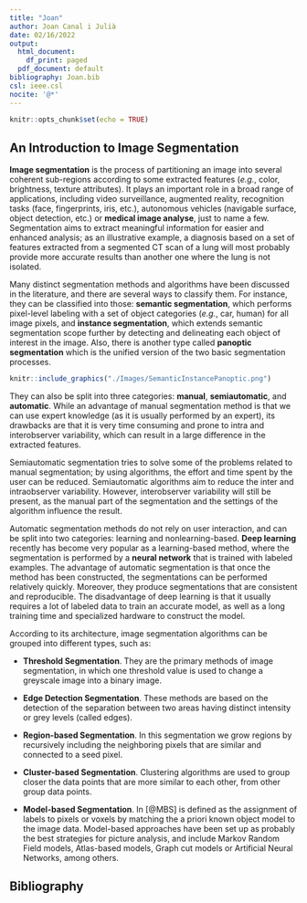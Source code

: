 ```yaml
---
title: "Joan"
author: Joan Canal i Julià
date: 02/16/2022
output:
  html_document:
    df_print: paged
  pdf_document: default
bibliography: Joan.bib
csl: ieee.csl
nocite: '@*'
---
```


```r
knitr::opts_chunk$set(echo = TRUE)
```

## An Introduction to Image Segmentation

**Image segmentation** is the process of partitioning an image into several coherent sub-regions according to some extracted features (*e.g.*, color, brightness, texture attributes). It plays an important role in a broad range of applications, including video surveillance, augmented reality, recognition tasks (face, fingerprints, iris, etc.), autonomous vehicles (navigable surface, object detection, etc.) or **medical image analyse**, just to name a few. Segmentation aims to extract meaningful information for easier and enhanced analysis; as an illustrative example, a diagnosis based on a set of features extracted from a segmented CT scan of a lung will most probably provide more accurate results than another one where the lung is not isolated.

Many distinct segmentation methods and algorithms have been discussed in the literature, and there are several ways to classify them. For instance, they can be classified into those: **semantic segmentation**, which performs pixel-level labeling with a set of object categories (*e.g.*, car, human) for all image pixels, and **instance segmentation**, which extends semantic segmentation scope further by detecting and delineating each object of interest in the image. Also, there is another type called **panoptic segmentation** which is the unified version of the two basic segmentation processes.

```r
knitr::include_graphics("./Images/SemanticInstancePanoptic.png")
```

They can also be split into three categories: **manual**, **semiautomatic**, and **automatic**. While an advantage of manual segmentation method is that we can use expert knowledge (as it is usually performed by an expert), its drawbacks are that it is very time consuming and prone to intra and interobserver variability, which can result in a large difference in the extracted features.

Semiautomatic segmentation tries to solve some of the problems related to manual segmentation; by using algorithms, the effort and time spent by the user can be reduced. Semiautomatic algorithms aim to reduce the inter and intraobserver variability. However, interobserver variability will still be present, as the manual part of the segmentation and the settings of the algorithm influence the result.

Automatic segmentation methods do not rely on user interaction, and can be split
into two categories: learning and nonlearning-based. **Deep learning** recently has become
very popular as a learning-based method, where the segmentation is performed
by a **neural network** that is trained with labeled examples. The advantage of automatic segmentation is that once the method has been constructed, the segmentations can be performed relatively quickly. Moreover, they produce segmentations that are consistent and reproducible. The disadvantage of deep learning is that it usually requires a lot of labeled data to train an accurate model, as well as a long training time and specialized hardware to construct the model.

According to its architecture, image segmentation algorithms can be grouped into different types, such as:

* **Threshold Segmentation**. They are the primary methods of image segmentation, in which one threshold value is used to change a greyscale image into a binary image.

* **Edge Detection Segmentation**. These methods are based on the detection of the separation between two areas having distinct intensity or grey levels (called edges).

* **Region-based Segmentation**. In this segmentation we grow regions by recursively including the neighboring pixels that are similar and connected to a seed pixel.

* **Cluster-based Segmentation**. Clustering algorithms are used to group closer the data points that are more similar to each other, from other group data points.

* **Model-based Segmentation**. In [@MBS] is defined as the assignment of labels to pixels or voxels by matching the a priori known object model to the image data. Model-based approaches have been set up as probably the best strategies for picture analysis, and include Markov Random Field models, Atlas-based models, Graph cut models or Artificial Neural Networks, among others. 


## Bibliography



